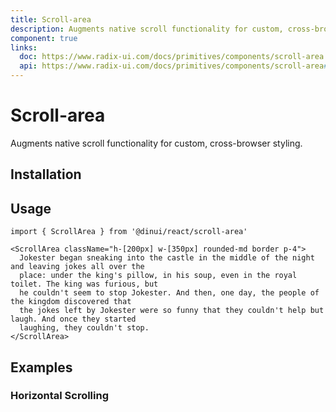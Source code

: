 ```yaml
---
title: Scroll-area
description: Augments native scroll functionality for custom, cross-browser styling.
component: true
links:
  doc: https://www.radix-ui.com/docs/primitives/components/scroll-area
  api: https://www.radix-ui.com/docs/primitives/components/scroll-area#api-reference
---
```


# Scroll-area

Augments native scroll functionality for custom, cross-browser styling.


<Example path="ui/scroll-area-demo" />

## Installation


<InstallationGuide path="ui/scroll-area" />

## Usage

```tsx
import { ScrollArea } from '@dinui/react/scroll-area'
```

```tsx
<ScrollArea className="h-[200px] w-[350px] rounded-md border p-4">
  Jokester began sneaking into the castle in the middle of the night and leaving jokes all over the
  place: under the king's pillow, in his soup, even in the royal toilet. The king was furious, but
  he couldn't seem to stop Jokester. And then, one day, the people of the kingdom discovered that
  the jokes left by Jokester were so funny that they couldn't help but laugh. And once they started
  laughing, they couldn't stop.
</ScrollArea>
```

## Examples

### Horizontal Scrolling

<Example path="ui/scroll-area-horizontal-demo" />
